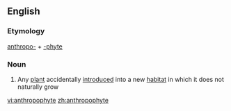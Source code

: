 ==English==

===Etymology===
[[anthropo-]] + [[-phyte]]

===Noun===
{{en-noun}}

# Any [[plant]] accidentally [[introduced]] into a new [[habitat]] in which it does not naturally grow

[[vi:anthropophyte]]
[[zh:anthropophyte]]